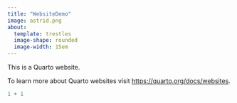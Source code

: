 ```yaml
---
title: "WebsiteDemo"
image: astrid.png
about: 
  template: trestles
  image-shape: rounded
  image-width: 15em
---
```


This is a Quarto website.

To learn more about Quarto websites visit <https://quarto.org/docs/websites>.

```r
1 + 1
```
